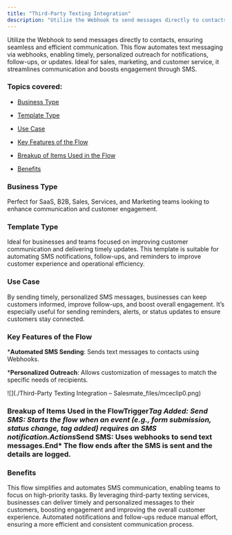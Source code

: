 ```yaml
---
title: "Third-Party Texting Integration"
description: "Utilize the Webhook to send messages directly to contacts, ensuring seamless and efficient communication. This flow automates text messaging via webho..."
---
```


Utilize the Webhook to send messages directly to contacts, ensuring seamless and efficient communication. This flow automates text messaging via webhooks, enabling timely, personalized outreach for notifications, follow-ups, or updates. Ideal for sales, marketing, and customer service, it streamlines communication and boosts engagement through SMS.


### Topics covered:


*   [Business Type](https://support.salesmate.io/hc/en-us/articles/42348102269465-Third-Party-Texting-Integration#h_01JHQKA4T9VVCNHHCWQ0TE759V)

*   [Template Type](https://support.salesmate.io/hc/en-us/articles/42348102269465-Third-Party-Texting-Integration#h_01JHQKAXSCFZPSCQ72H1MB18X0)

*   [Use Case](https://support.salesmate.io/hc/en-us/articles/42348102269465-Third-Party-Texting-Integration#h_01JHQKD1Y5QHTBXZVDATYK3W4N)

*   [Key Features of the Flow](https://support.salesmate.io/hc/en-us/articles/42348102269465-Third-Party-Texting-Integration#h_01JHQKEMP4EYFJRDR5NAEXRYNK)

*   [Breakup of Items Used in the Flow](https://support.salesmate.io/hc/en-us/articles/42348102269465-Third-Party-Texting-Integration#h_01JHQKYRVW2VP3DEYZV3Z61QTD)

*   [Benefits](https://support.salesmate.io/hc/en-us/articles/42348102269465-Third-Party-Texting-Integration#h_01JHSJZ9617H7ZFA5FCT1H601G)


### Business Type

Perfect for SaaS, B2B, Sales, Services, and Marketing teams looking to enhance communication and customer engagement.


### Template Type

Ideal for businesses and teams focused on improving customer communication and delivering timely updates. This template is suitable for automating SMS notifications, follow-ups, and reminders to improve customer experience and operational efficiency.


### Use Case

By sending timely, personalized SMS messages, businesses can keep customers informed, improve follow-ups, and boost overall engagement. It’s especially useful for sending reminders, alerts, or status updates to ensure customers stay connected.


### Key Features of the Flow


***Automated SMS Sending**: Sends text messages to contacts using Webhooks.


***Personalized Outreach**: Allows customization of messages to match the specific needs of recipients.


![](./Third-Party Texting Integration – Salesmate_files/mceclip0.png)


### Breakup of Items Used in the Flow**Trigger*****Tag Added: Send SMS**: Starts the flow when an event (e.g., form submission, status change, tag added) requires an SMS notification.**Actions*****Send SMS**: Uses webhooks to send text messages.**End***   The flow ends after the SMS is sent and the details are logged.



### Benefits

This flow simplifies and automates SMS communication, enabling teams to focus on high-priority tasks. By leveraging third-party texting services, businesses can deliver timely and personalized messages to their customers, boosting engagement and improving the overall customer experience. Automated notifications and follow-ups reduce manual effort, ensuring a more efficient and consistent communication process.
